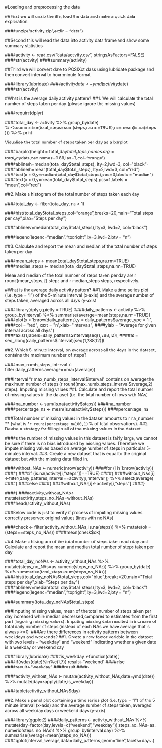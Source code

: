 #Loading and preprocessing the data

##First we will unzip the ilfe, load the data and make a quick data exploration

####unzip("activity.zip",exdir = "data")

##Second this will read the data into activity data frame and show some summary statistics

####activity <- read.csv("data/activity.csv", stringsAsFactors=FALSE)
####str(activity)
####summary(activity)

##Third we will convert date to POSIXct class using lubridate package and then convert interval to hour:minute format

####library(lubridate)
####activity$date <- ymd(activity$date)
####str(activity)

#What is the average daily activity pattern?
##1. We will calculate the total number of steps taken per day (please ignore the missing values)

####require(dplyr)

####total_day <- activity %>% group_by(date) %>%summarise(total_steps=sum(steps,na.rm=TRUE),na=mean(is.na(steps))) %>% print

Visualise the total number of steps taken per day as a barplot

####barplot(height = total_day$total_steps,names.arg=total_day$date,cex.names=0.68,las=3,col="orange")
####abline(h=median(total_day$total_steps), lty=2,lwd=3, col="black")
####abline(h=mean(total_day$total_steps), lty=2,lwd=3, col="red")
####text(x = 0,y=median(total_day$total_steps),pos=3,labels = "median")
####text(x = 0,y=mean(total_day$total_steps),pos=1,labels = "mean",col="red")

##2. Make a histogram of the total number of steps taken each day

####total_day <- filter(total_day, na < 1)
    
####hist(total_day$total_steps,col="orange",breaks=20,main="Total steps per day",xlab="Steps per day")
    
####abline(v=median(total_day$total_steps),lty=3, lwd=2, col="black")
    
####legend(legend="median","topright",lty=3,lwd=2,bty = "n")

##3. Calculate and report the mean and median of the total number of steps taken per day

####mean_steps <- mean(total_day$total_steps,na.rm=TRUE)
####median_steps <- median(total_day$total_steps,na.rm=TRUE)

Mean and median of the total number of steps taken per day are r round(mean_steps,2) steps and r median_steps steps, respectively.

#What is the average daily activity pattern?
##1. Make a time series plot (i.e. type = "l") of the 5-minute interval (x-axis) and the average number of steps taken, averaged across all days (y-axis)

####library(dplyr,quietly = TRUE)
####daily_patterns <- activity %>% group_by(interval) %>% summarise(average=mean(steps,na.rm=TRUE))
####plot(x = 1:nrow(daily_patterns),y = daily_patterns$average,type = "l",
####col = "red", xaxt = "n",xlab="Intervals", 
####ylab = "Average for given interval across all days")
####axis(1,labels=daily_patterns$interval[seq(1,288,12)],
####at = seq_along(daily_patterns$interval)[seq(1,288,12)])

##2. Which 5-minute interval, on average across all the days in the dataset, contains the maximum number of steps?

####max_numb_steps_interval <- filter(daily_patterns,average==max(average))

###Interval "r max_numb_steps_interval$interval" contains on average the maximum number of steps (r round(max_numb_steps_interval$average,2) steps).
Imputing missing values
##1. Calculate and report the total number of missing values in the dataset (i.e. the total number of rows with NAs)

####na_number <- sum(is.na(activity$steps))
####na_number
####percentage_na <- mean(is.na(activity$steps))
####percentage_na

###Total number of missing values in the dataset amounts to r na_number ** (what is *`r round(percentage_na100,1)` % of total observations).
##2. Devise a strategy for filling in all of the missing values in the dataset

####s the number of missing values in this dataset is fairly large, we cannot be sure if there is no bias introduced by missing values. Therefore we impute missing values based on average number of steps in particular 5-minutes interval.
##3. Create a new dataset that is equal to the original dataset but with the missing data filled in.

####without_NAs <- numeric(nrow(activity))
####for (i in 1:nrow(activity))
####{
        ####if (is.na(activity[i,"steps"])==TRUE)
            ####{
                   ####without_NAs[i]<-filter(daily_patterns,interval==activity[i,"interval"]) %>% select(average)
            ####} 
        ####else
            ####{
                    ####without_NAs[i]<-activity[i,"steps"]
            ####}

####}
####activity_without_NAs<-mutate(activity,steps_no_NAs=without_NAs)
####head(activity_without_NAs)

###Below code is just to verify if process of imputing missing values correctly preserved original values (lines with no NAs)

####check <- filter(activity_without_NAs,!is.na(steps)) %>% mutate(ok = (steps==steps_no_NAs))
####mean(check$ok)

##4. Make a histogram of the total number of steps taken each day and Calculate and report the mean and median total number of steps taken per day

####total_day_noNAs <- activity_without_NAs %>% mutate(steps_no_NAs=as.numeric(steps_no_NAs)) %>% group_by(date) %>% summarise(total_steps=sum(steps_no_NAs))
####hist(total_day_noNAs$total_steps,col="blue",breaks=20,main="Total steps per day",xlab="Steps per day")
####abline(v=median(total_day$total_steps),lty=3, lwd=2, col="black")
####legend(legend="median","topright",lty=3,lwd=2,bty = "n")

####summary(total_day_noNAs$total_steps)

###Imputing missing values, mean of the total number of steps taken per day increased while median decreased,compared to estimates from the first part (ingoring missing values). Imputing missing data resulted in increase of total daily number of steps (instead of each NAs we have average that is always >=0)
###Are there differences in activity patterns between weekdays and weekends?
##1. Create a new factor variable in the dataset with two levels – “weekday” and “weekend” indicating whether a given date is a weekday or weekend day

####library(lubridate)
####is_weekday <-function(date){
        ####if(wday(date)%in%c(1,7)) result<-"weekend"
        ####else
                ####result<-"weekday"
        ####result
####}

####activity_without_NAs <- mutate(activity_without_NAs,date=ymd(date)) %>% mutate(day=sapply(date,is_weekday))

####table(activity_without_NAs$day)

##2. Make a panel plot containing a time series plot (i.e. type = "l") of the 5-minute interval (x-axis) and the average number of steps taken, averaged across all weekday days or weekend days (y-axis)

####library(ggplot2)
####daily_patterns <- activity_without_NAs %>% mutate(day=factor(day,levels=c("weekend","weekday")),steps_no_NAs=as.numeric(steps_no_NAs)) %>% group_by(interval,day) %>% summarise(average=mean(steps_no_NAs))
####qplot(interval,average,data=daily_patterns,geom="line",facets=day~.)
